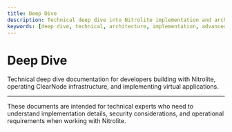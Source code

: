 ```yaml
---
title: Deep Dive
description: Technical deep dive into Nitrolite implementation and architecture
keywords: [deep dive, technical, architecture, implementation, advanced]
---
```



# Deep Dive

Technical deep dive documentation for developers building with Nitrolite, operating ClearNode infrastructure, and implementing virtual applications.

<CardGrid cols={2}>
  <Card
    title="Architecture Overview"
    description="Design decisions, trade-offs, and technical rationale behind Nitrolite's architecture"
    to="architecture/"
    icon="🏗️"
  />
  <Card
    title="Technical FAQ"
    description="Implementation details and technical questions for expert developers"
    to="faq"
    icon="❓"
  />
  <Card
    title="Virtual Application Security"
    description="Security considerations for building secure virtual applications"
    to="security/"
    icon="🔒"
  />
  <Card
    title="Production Deployment"
    description="ClearNode deployment, configuration, and operations"
    to="deployment/"
    icon="🚀"
  />
  <Card
    title="Troubleshooting"
    description="Technical troubleshooting and debugging guides"
    to="troubleshooting"
    icon="🔧"
  />
</CardGrid>

---

These documents are intended for technical experts who need to understand implementation details, security considerations, and operational requirements when working with Nitrolite.